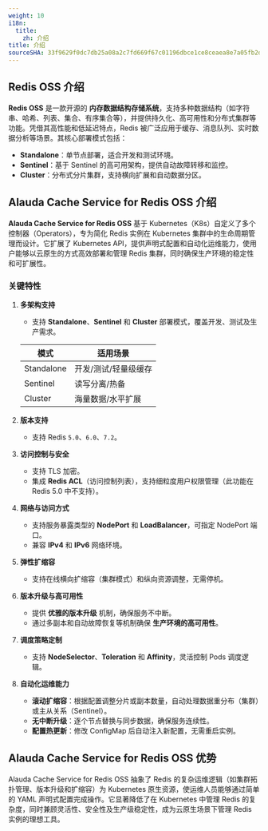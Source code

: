 ```yaml
---
weight: 10
i18n:
  title:
    zh: 介绍
title: 介绍
sourceSHA: 33f9629f0dc7db25a08a2c7fd669f67c01196dbce1ce8ceaea8e7a05fb2de1f8
---
```


## Redis OSS 介绍

**Redis OSS** 是一款开源的 **内存数据结构存储系统**，支持多种数据结构（如字符串、哈希、列表、集合、有序集合等），并提供持久化、高可用性和分布式集群等功能。凭借其高性能和低延迟特点，Redis 被广泛应用于缓存、消息队列、实时数据分析等场景。其核心部署模式包括：

- **Standalone**：单节点部署，适合开发和测试环境。
- **Sentinel**：基于 Sentinel 的高可用架构，提供自动故障转移和监控。
- **Cluster**：分布式分片集群，支持横向扩展和自动数据分区。

## Alauda Cache Service for Redis OSS 介绍

**Alauda Cache Service for Redis OSS** 基于 Kubernetes（K8s）自定义了多个控制器（Operators），专为简化 Redis 实例在 Kubernetes 集群中的生命周期管理而设计。它扩展了 Kubernetes API，提供声明式配置和自动化运维能力，使用户能够以云原生的方式高效部署和管理 Redis 集群，同时确保生产环境的稳定性和可扩展性。

### 关键特性

1. **多架构支持**

   - 支持 **Standalone**、**Sentinel** 和 **Cluster** 部署模式，覆盖开发、测试及生产需求。

   | 模式         | 适用场景                        |
   |--------------|-------------------------------|
   | Standalone   | 开发/测试/轻量级缓存              |
   | Sentinel     | 读写分离/热备                    |
   | Cluster      | 海量数据/水平扩展                |

2. **版本支持**
   - 支持 Redis `5.0`、`6.0`、`7.2`。

3. **访问控制与安全**
   - 支持 TLS 加密。
   - 集成 **Redis ACL**（访问控制列表），支持细粒度用户权限管理（此功能在 Redis 5.0 中不支持）。

4. **网络与访问方式**
   - 支持服务暴露类型的 **NodePort** 和 **LoadBalancer**，可指定 NodePort 端口。
   - 兼容 **IPv4** 和 **IPv6** 网络环境。

5. **弹性扩缩容**
   - 支持在线横向扩缩容（集群模式）和纵向资源调整，无需停机。

6. **版本升级与高可用性**
   - 提供 **优雅的版本升级** 机制，确保服务不中断。
   - 通过多副本和自动故障恢复等机制确保 **生产环境的高可用性**。

7. **调度策略定制**
   - 支持 **NodeSelector**、**Toleration** 和 **Affinity**，灵活控制 Pods 调度逻辑。

8. **自动化运维能力**
   - **滚动扩缩容**：根据配置调整分片或副本数量，自动处理数据重分布（集群）或主从关系（Sentinel）。
   - **无中断升级**：逐个节点替换与同步数据，确保服务连续性。
   - **配置热更新**：修改 ConfigMap 后自动注入新配置，无需重启实例。

## Alauda Cache Service for Redis OSS 优势

Alauda Cache Service for Redis OSS 抽象了 Redis 的复杂运维逻辑（如集群拓扑管理、版本升级和扩缩容）为 Kubernetes 原生资源，使运维人员能够通过简单的 YAML 声明式配置完成操作。它显著降低了在 Kubernetes 中管理 Redis 的复杂度，同时兼顾灵活性、安全性及生产级稳定性，成为云原生场景下管理 Redis 实例的理想工具。
